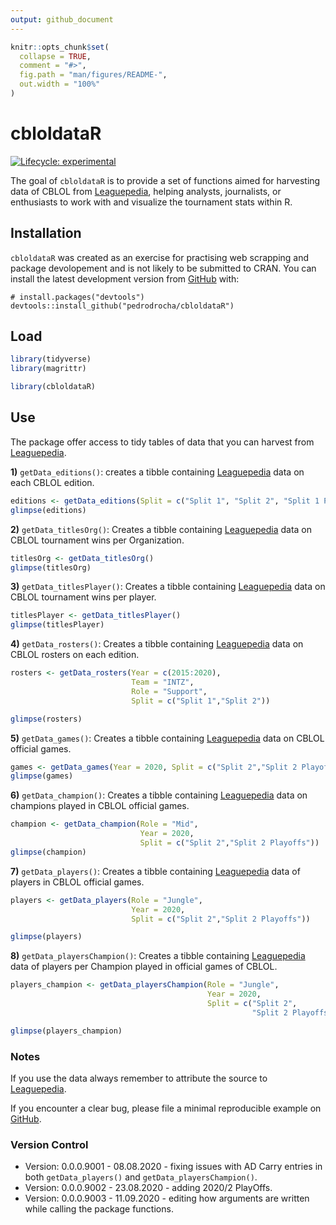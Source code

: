 ```yaml
---
output: github_document
---
```


<!-- README.md is generated from README.Rmd. Please edit that file -->

```r
knitr::opts_chunk$set(
  collapse = TRUE,
  comment = "#>",
  fig.path = "man/figures/README-",
  out.width = "100%"
)
```

# cbloldataR

<!-- badges: start -->
[![Lifecycle: experimental](https://img.shields.io/badge/lifecycle-maturing-blue.svg)](https://www.tidyverse.org/lifecycle/#maturing)
<!-- badges: end -->

The goal of `cbloldataR` is to provide a set of functions aimed for harvesting data of CBLOL from [Leaguepedia](https://lol.gamepedia.com/Circuit_Brazilian_League_of_Legends), helping analysts, journalists, or enthusiasts to work with and visualize the tournament stats within R.  

## Installation

`cbloldataR` was created as an exercise for practising web scrapping and package devolopement and is not likely to be submitted to CRAN. You can install the latest development version from [GitHub](https://github.com/) with:

```undefined
# install.packages("devtools")
devtools::install_github("pedrodrocha/cbloldataR")
```


## Load

```r
library(tidyverse)
library(magrittr)
```


```r
library(cbloldataR)

```

## Use

The package offer access to tidy tables of data that you can harvest from [Leaguepedia](https://lol.gamepedia.com/Circuit_Brazilian_League_of_Legends). 

**1)** `getData_editions()`: creates a tibble containing [Leaguepedia](https://lol.gamepedia.com/Circuit_Brazilian_League_of_Legends) data on each CBLOL edition. 

```r
editions <- getData_editions(Split = c("Split 1", "Split 2", "Split 1 Playoffs","Split 2 Playoffs"), Year = c(2015:2020))
glimpse(editions)
```

**2)** `getData_titlesOrg()`: Creates a tibble containing [Leaguepedia](https://lol.gamepedia.com/Circuit_Brazilian_League_of_Legends) data on CBLOL tournament wins per Organization.

```r
titlesOrg <- getData_titlesOrg()
glimpse(titlesOrg)
```


**3)** `getData_titlesPlayer()`: Creates a tibble containing [Leaguepedia](https://lol.gamepedia.com/Circuit_Brazilian_League_of_Legends) data on CBLOL tournament wins per player.

```r
titlesPlayer <- getData_titlesPlayer()
glimpse(titlesPlayer)
```


**4)** `getData_rosters()`: Creates a tibble containing [Leaguepedia](https://lol.gamepedia.com/Circuit_Brazilian_League_of_Legends) data on CBLOL rosters on each edition.

```r
rosters <- getData_rosters(Year = c(2015:2020),
                           Team = "INTZ",
                           Role = "Support", 
                           Split = c("Split 1","Split 2"))

glimpse(rosters)

```

**5)** `getData_games()`: Creates a tibble containing [Leaguepedia](https://lol.gamepedia.com/Circuit_Brazilian_League_of_Legends) data on CBLOL official games.


```r

games <- getData_games(Year = 2020, Split = c("Split 2","Split 2 Playoffs"))
glimpse(games)

```


**6)** `getData_champion()`: Creates a tibble containing [Leaguepedia](https://lol.gamepedia.com/Circuit_Brazilian_League_of_Legends) data on champions played in CBLOL official games.

```r
champion <- getData_champion(Role = "Mid",
                             Year = 2020, 
                             Split = c("Split 2","Split 2 Playoffs"))
glimpse(champion)
```


**7)** `getData_players()`: Creates a tibble containing [Leaguepedia](https://lol.gamepedia.com/Circuit_Brazilian_League_of_Legends) data of players in CBLOL official games.
```r
players <- getData_players(Role = "Jungle", 
                           Year = 2020, 
                           Split = c("Split 2","Split 2 Playoffs"))

glimpse(players)
```


**8)** `getData_playersChampion()`: Creates a tibble containing [Leaguepedia](https://lol.gamepedia.com/Circuit_Brazilian_League_of_Legends) data of players per Champion played in official games of CBLOL.

```r
players_champion <- getData_playersChampion(Role = "Jungle", 
                                            Year = 2020, 
                                            Split = c("Split 2",
                                                      "Split 2 Playoffs"))

glimpse(players_champion)

```


### Notes

If you use the data always remember to attribute the source to [Leaguepedia](https://lol.gamepedia.com/Circuit_Brazilian_League_of_Legends). 

If you encounter a clear bug, please file a minimal reproducible example on [GitHub](https://github.com/pedrodrocha/cbloldataR/issues).

### Version Control

* Version: 0.0.0.9001 - 08.08.2020 - fixing issues with AD Carry entries in both `getData_players()` and `getData_playersChampion()`.
* Version: 0.0.0.9002 - 23.08.2020 - adding 2020/2 PlayOffs.
* Version: 0.0.0.9003 - 11.09.2020 - editing how arguments are written while calling the package functions.
